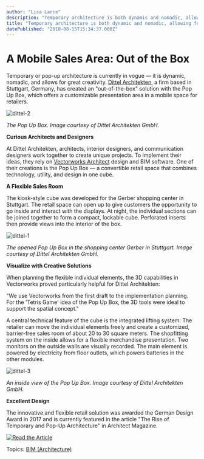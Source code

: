 ```yaml
---
author: "Lisa Lance"
description: "Temporary architecture is both dynamic and nomadic, allowing for great design. Dittel Architekten has created an \"out-of-the-box\" solution: the Pop Up Box."
title: "Temporary architecture is both dynamic and nomadic, allowing for great design. Dittel Architekten has created an \"out-of-the-box\" solution: the Pop Up Box." 
datePublished: "2018-08-15T15:34:37.000Z"
---
```

# A Mobile Sales Area: Out of the Box

Temporary or pop-up architecture is currently in vogue — it is dynamic, nomadic, and allows for great creativity. [Dittel Architekten](https://di-a.de/en/), a firm based in Stuttgart, Germany, has created an "out-of-the-box" solution with the Pop Up Box, which offers a customizable presentation area in a mobile space for retailers.

![dittel-2](https://blog.vectorworks.net/hs-fs/hubfs/dittel-2.jpg?width=600&name=dittel-2.jpg)

_The Pop Up Box. Image courtesy of Dittel Architekten GmbH._

**Curious Architects and Designers**

At Dittel Architekten, architects, interior designers, and communication designers work together to create unique projects. To implement their ideas, they rely on [Vectorworks Architect](https://www.vectorworks.net/en/architect?utm%5Fcampaign=blog&utm%5Fsource=intext&utm%5Fmedium=planetvectorworks&utm%5Fcontent=DittelArch081518) design and BIM software. One of their creations is the Pop Up Box — a convertible retail space that combines technology, utility, and design in one cube.

**A Flexible Sales Room**

The kiosk-style cube was developed for the Gerber shopping center in Stuttgart. The retail space can open up to give customers the opportunity to go inside and interact with the displays. At night, the individual sections can be joined together to form a compact, lockable cube. Perforated inserts then provide views into the interior of the box.

![dittel-1](https://blog.vectorworks.net/hs-fs/hubfs/dittel-1.jpg?width=600&name=dittel-1.jpg)

_The opened Pop Up Box in the shopping center Gerber in Stuttgart._ 
 _Image courtesy of Dittel Architekten GmbH._

**Visualize with Creative Solutions**

When planning the flexible individual elements, the 3D capabilities in Vectorworks proved particularly helpful for Dittel Architekten:

"We use Vectorworks from the first draft to the implementation planning. For the 'Tetris Game' idea of the Pop Up Box, the 3D tools were ideal to support the spatial concept."

A central technical feature of the cube is the integrated lifting system: The retailer can move the individual elements freely and create a customized, barrier-free sales room of about 20 to 30 square meters. The shopfitting system on the inside allows for a flexible merchandise presentation. Two monitors on the outside walls are visually recorded. The main element is powered by electricity from floor outlets, which powers batteries in the other modules.

![dittel-3](https://blog.vectorworks.net/hs-fs/hubfs/dittel-3.jpg?width=600&name=dittel-3.jpg)

_An inside view of the Pop Up Box. Image courtesy of Dittel Architekten GmbH._

**Excellent Design**

The innovative and flexible retail solution was awarded the German Design Award in 2017 and is currently featured in the article "The Rise of Temporary and Pop-Up Architecture" in Architect Magazine.

[![Read the Article](https://no-cache.hubspot.com/cta/default/3018241/f1363627-703e-49d3-8388-89479b395b93.png)](https://cta-redirect.hubspot.com/cta/redirect/3018241/f1363627-703e-49d3-8388-89479b395b93) 

 Topics: [BIM (Architecture)](https://blog.vectorworks.net/topic/bim-architecture) 

 